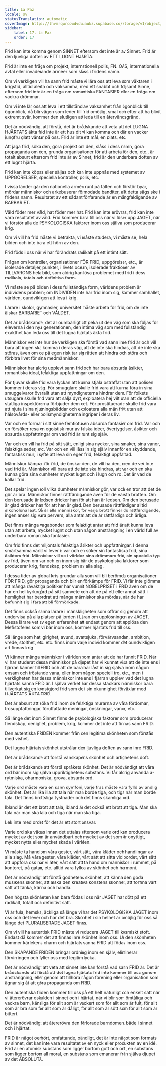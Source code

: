 ```yaml
---
title: La Paz
locale: sv
statusTranslation: automatic
coverImage: https://lhvmrqwrcowdvduuaukz.supabase.co/storage/v1/object/public/strapi-uploads/small_cover-educacion-fundamental.webp-2d51a7828a2b1309555be27f7e2a61a0.webp
sidebar:
    label: 17. La Paz
    order: 17
---
```

Frid kan inte komma genom SINNET eftersom det inte är av Sinnet. Frid är den ljuvliga doften av ETT LUGNT HJÄRTA.

Frid är inte en fråga om projekt, internationell polis, FN. OAS, internationella avtal eller invaderande arméer som slåss i fridens namn.

Om vi verkligen vill ha sann frid måste vi lära oss att leva som väktaren i krigstid, alltid alerta och vaksamma, med ett snabbt och följsamt Sinne, eftersom frid inte är en fråga om romantiska FANTASIER eller en fråga om vackra drömmar.

Om vi inte lär oss att leva i ett tillstånd av vaksamhet från ögonblick till ögonblick, då blir vägen som leder till frid omöjlig, smal och efter att ha blivit extremt svår, kommer den slutligen att leda till en återvändsgränd.

Det är nödvändigt att förstå, det är brådskande att veta att det LUGNA HJÄRTATS äkta frid inte är ett hus dit vi kan komma och där en vacker jungfru glatt väntar på oss. Frid är inte ett mål, en plats, etc.

Att jaga frid, söka den, göra projekt om den, slåss i dess namn, göra propaganda om den, grunda organisationer för att arbeta för den, etc., är totalt absurt eftersom frid inte är av Sinnet, frid är den underbara doften av ett lugnt hjärta.

Frid kan inte köpas eller säljas och kan inte uppnås med systemet av UPPGÖRELSER, speciella kontroller, polis, etc.

I vissa länder går den nationella armén runt på fälten och förstör byar, mördar människor och arkebuserar förmodade banditer, allt detta sägs ske i fridens namn. Resultatet av ett sådant förfarande är en mångfaldigande av BARBARIET.

Våld föder mer våld, hat föder mer hat. Frid kan inte erövras, frid kan inte vara resultatet av våld. Frid kommer bara till oss när vi löser upp JAGET, när vi förstör alla de PSYKOLOGISKA faktorer inom oss själva som producerar krig.

Om vi vill ha frid måste vi betrakta, vi måste studera, vi måste se, hela bilden och inte bara ett hörn av den.

Frid föds i oss när vi har förändrats radikalt på ett intimt sätt.

Frågan om kontroller, organisationer FÖR FRID, uppgörelser, etc., är isolerade detaljer, punkter, i livets ocean, isolerade fraktioner av TILLVARONS hela bild, som aldrig kan lösa problemet med frid i dess radikala, totala och definitiva form.

Vi måste se på bilden i dess fullständiga form, världens problem är individens problem; om INDIVIDEN inte har frid inom sig, kommer samhället, världen, oundvikligen att leva i krig.

Lärare i skolor, gymnasier, universitet måste arbeta för frid, om de inte älskar BARBARIET och VÅLDET.

Det är brådskande, det är oumbärligt att peka ut den väg som ska följas för eleverna i den nya generationen, den intima väg som med fullständig exakthet kan leda oss till det lugna hjärtats äkta frid.

Människor vet inte hur de verkligen ska förstå vad sann inre frid är och vill bara att ingen ska komma i deras väg, att de inte ska hindras, att de inte ska störas, även om de på egen risk tar sig rätten att hindra och störa och förbitra livet för sina medmänniskor.

Människor har aldrig upplevt sann frid och har bara absurda åsikter, romantiska ideal, felaktiga uppfattningar om den.

För tjuvar skulle frid vara lyckan att kunna stjäla ostraffat utan att polisen kommer i deras väg. För smugglare skulle frid vara att kunna föra in sina smuggelvaror överallt utan att myndigheterna hindrar dem. För folkets utsugare skulle frid vara att sälja dyrt, exploatera hej vilt utan att de officiella statliga inspektörerna förbjuder dem det. För prostituerade skulle frid vara att njuta i sina njutningsbäddar och exploatera alla män fritt utan att hälsovårds- eller polismyndigheterna ingriper i deras liv.

Var och en formar i sitt sinne femtiotusen absurda fantasier om frid. Var och en försöker resa en egoistisk mur av falska idéer, övertygelser, åsikter och absurda uppfattningar om vad frid är runt sig själv.

Var och en vill ha frid på sitt sätt, enligt sina nycker, sina smaker, sina vanor, felaktiga seder, etc. Var och en vill låsa in sig själv innanför en skyddande, fantastisk mur, i syfte att leva sin egen frid, felaktigt uppfattad.

Människor kämpar för frid, de önskar den, de vill ha den, men de vet inte vad frid är. Människor vill bara att de inte ska hindras, att var och en ska kunna göra sina dumheter mycket lugnt och i lugn och ro. Det är vad de kallar frid.

Det spelar ingen roll vilka dumheter människor gör, var och en tror att det de gör är bra. Människor finner rättfärdigande även för de värsta brotten. Om den berusade är ledsen dricker han för att han är ledsen. Om den berusade är glad dricker han för att han är glad. Den berusade rättfärdigar alltid alkoholens last. Så är alla människor, för varje brott finner de rättfärdigande, ingen anser sig vara pervers, alla antar att de är rättfärdiga och ärliga.

Det finns många vagabonder som felaktigt antar att frid är att kunna leva utan att arbeta, mycket lugnt och utan någon ansträngning i en värld full av underbara romantiska fantasier.

Om frid finns det miljontals felaktiga åsikter och uppfattningar. I denna smärtsamma värld vi lever i: var och en söker sin fantastiska frid, sina åsikters frid. Människor vill se i världen sina drömmars frid, sin speciella typ av frid, även om var och en inom sig bär de psykologiska faktorer som producerar krig, fiendskap, problem av alla slag.

I dessa tider av global kris grundar alla som vill bli berömda organisationer FÖR FRID, gör propaganda och blir en förkämpe för FRID. Vi får inte glömma att många rävaktiga politiker har vunnit NOBELPRISET i FRID även om de har en hel kyrkogård på sitt samvete och att de på ett eller annat sätt i hemlighet har beordrat att många människor ska mördas, när de har befunnit sig i fara att bli förmörkade.

Det finns också sanna lärare i mänskligheten som offrar sig genom att undervisa på alla platser på jorden i Läran om upplösningen av JAGET. Dessa lärare vet av egen erfarenhet att endast genom att upplösa den Mefistofeles som vi bär inom oss, kommer hjärtats frid till oss.

Så länge som hat, girighet, avund, svartsjuka, förvärvsandan, ambition, vrede, stolthet, etc. etc. finns inom varje individ kommer det oundvikligen att finnas krig.

Vi känner många människor i världen som antar att de har funnit FRID. När vi har studerat dessa människor på djupet har vi kunnat visa att de inte ens i fjärran känner till FRID och att de bara har låst in sig själva inom någon ensam och tröstande vana, eller inom någon speciell tro, etc., men i verkligheten har dessa människor inte ens i fjärran upplevt vad det lugna hjärtats sanna FRID är. I själva verket har dessa stackars människor bara tillverkat sig en konstgjord frid som de i sin okunnighet förväxlar med HJÄRTATS ÄKTA FRID.

Det är absurt att söka frid inom de felaktiga murarna av våra fördomar, trosuppfattningar, förutfattade meningar, önskningar, vanor, etc.

Så länge det inom Sinnet finns de psykologiska faktorer som producerar fiendskap, oenighet, problem, krig, kommer det inte att finnas sann FRID.

Den autentiska FRIDEN kommer från den legitima skönheten som förstås med vishet.

Det lugna hjärtats skönhet utstrålar den ljuvliga doften av sann inre FRID.

Det är brådskande att förstå vänskapens skönhet och artighetens doft.

Det är brådskande att förstå språkets skönhet. Det är nödvändigt att våra ord bär inom sig själva uppriktighetens substans. Vi får aldrig använda a-rytmiska, oharmoniska, grova, absurda ord.

Varje ord måste vara en sann symfoni, varje fras måste vara fylld av andlig skönhet. Det är lika illa att tala när man borde tiga, och tiga när man borde tala. Det finns brottsliga tystnader och det finns skamliga ord.

Ibland är det ett brott att tala, ibland är det också ett brott att tiga. Man ska tala när man ska tala och tiga när man ska tiga.

Lek inte med ordet för det är ett stort ansvar.

Varje ord ska vägas innan det uttalas eftersom varje ord kan producera mycket av det som är användbart och mycket av det som är onyttigt, mycket nytta eller mycket skada i världen.

Vi måste ta hand om våra gester, vårt sätt, våra kläder och handlingar av alla slag. Må våra gester, våra kläder, vårt sätt att sitta vid bordet, vårt sätt att uppföra oss när vi äter, vårt sätt att ta hand om människor i rummet, på kontoret, på gatan, etc. alltid vara fyllda av skönhet och harmoni.

Det är nödvändigt att förstå godhetens skönhet, att känna den goda musikens skönhet, att älska den kreativa konstens skönhet, att förfina vårt sätt att tänka, känna och handla.

Den högsta skönheten kan bara födas i oss när JAGET har dött på ett radikalt, totalt och definitivt sätt.

Vi är fula, hemska, äckliga så länge vi har det PSYKOLOGISKA JAGET inom oss och det lever och har det bra. Skönhet i sin helhet är omöjlig för oss så länge det PLURALISERADE JAGET finns.

Om vi vill ha autentisk FRID måste vi reducera JAGET till kosmiskt stoft. Endast då kommer det att finnas inre skönhet inom oss. Ur den skönheten kommer kärlekens charm och hjärtats sanna FRID att födas inom oss.

Den SKAPANDE FRIDEN bringar ordning inom en själv, eliminerar förvirringen och fyller oss med legitim lycka.

Det är nödvändigt att veta att sinnet inte kan förstå vad sann FRID är. Det är brådskande att förstå att det lugna hjärtats frid inte kommer till oss genom ansträngning, eller genom att tillhöra någon förening eller organisation som ägnar sig åt att göra propaganda om FRID.

Den autentiska friden kommer till oss på ett helt naturligt och enkelt sätt när vi återerövrar oskulden i sinnet och i hjärtat, när vi blir som ömtåliga och vackra barn, känsliga för allt som är vackert som för allt som är fult, för allt som är bra som för allt som är dåligt, för allt som är sött som för allt som är bittert.

Det är nödvändigt att återerövra den förlorade barndomen, både i sinnet och i hjärtat.

FRID är något oerhört, omfattande, oändligt, det är inte något som formats av sinnet, det kan inte vara resultatet av en nyck eller produkten av en idé. Frid är en atomisk substans som ligger bortom gott och ont, en substans som ligger bortom all moral, en substans som emanerar från själva djupet av det ABSOLUTA.

